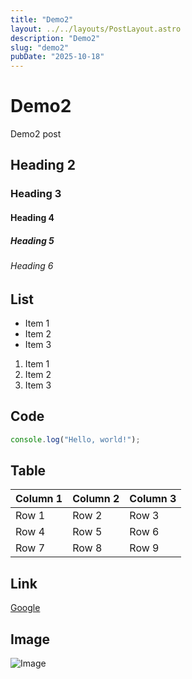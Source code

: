 ```yaml
---
title: "Demo2"
layout: ../../layouts/PostLayout.astro
description: "Demo2"
slug: "demo2"
pubDate: "2025-10-18"
---
```


# Demo2

Demo2 post

## Heading 2

### Heading 3

#### Heading 4

##### Heading 5

###### Heading 6

## List

- Item 1
- Item 2
- Item 3

1. Item 1
2. Item 2
3. Item 3

## Code

```javascript
console.log("Hello, world!");
```

## Table

| Column 1 | Column 2 | Column 3 |
|----------|----------|----------|
| Row 1    | Row 2    | Row 3    |
| Row 4    | Row 5    | Row 6    |
| Row 7    | Row 8    | Row 9    |

## Link

[Google](https://www.google.com)

## Image

![Image](https://www.google.com/images/branding/googlelogo/1x/googlelogo_color_272x92dp.png)
